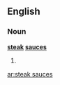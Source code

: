 ==English==

===Noun===
'''[[steak]] [[sauce]]s'''

# {{plural of|[[steak sauce]]}}

[[ar:steak sauces]]